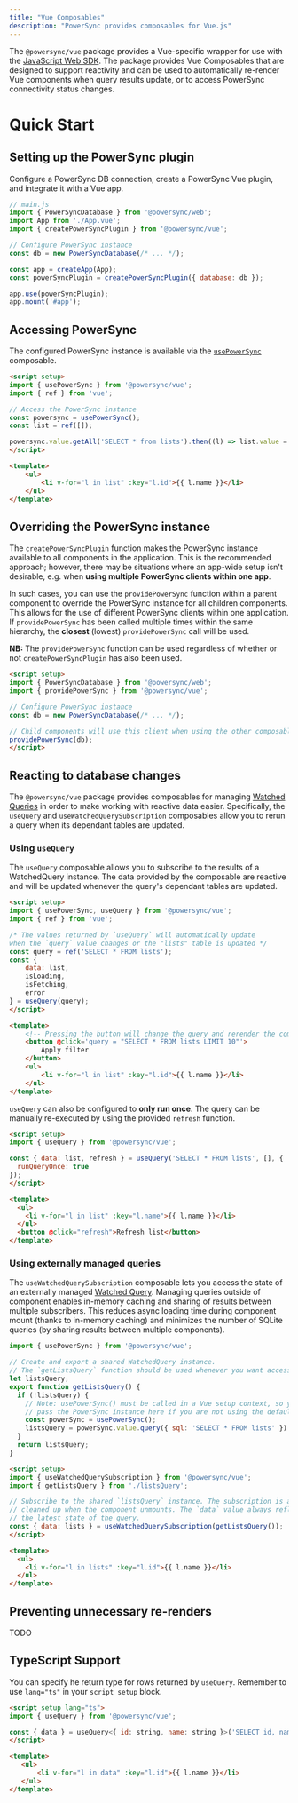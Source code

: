 ```yaml
---
title: "Vue Composables"
description: "PowerSync provides composables for Vue.js"
---
```


<Columns cols={2}>
    <Card
        title='API Reference'
        icon='book'
        href='https://powersync-ja.github.io/powersync-js/vue-sdk'
        horizontal
    />
    <Card
        title='@powersync/vue'
        icon='npm'
        href='https://www.npmjs.com/package/@powersync/vue'
        horizontal
    />
</Columns>

The `@powersync/vue` package provides a Vue-specific wrapper for use with the [JavaScript Web SDK](/client-sdk-references/javascript-web). The package provides Vue Composables that are designed to support reactivity and can be used to automatically re-render Vue components when query results update, or to access PowerSync connectivity status changes.

# Quick Start

## Setting up the PowerSync plugin

Configure a PowerSync DB connection, create a PowerSync Vue plugin, and integrate it with a Vue app.

```jsx
// main.js
import { PowerSyncDatabase } from '@powersync/web';
import App from './App.vue';
import { createPowerSyncPlugin } from '@powersync/vue';

// Configure PowerSync instance
const db = new PowerSyncDatabase(/* ... */);

const app = createApp(App);
const powerSyncPlugin = createPowerSyncPlugin({ database: db });

app.use(powerSyncPlugin);
app.mount('#app');
```

## Accessing PowerSync

The configured PowerSync instance is available via the [`usePowerSync`](#usepowersync) composable.

```html TodoListsDisplay.vue
<script setup>
import { usePowerSync } from '@powersync/vue';
import { ref } from 'vue';

// Access the PowerSync instance
const powersync = usePowerSync();
const list = ref([]);

powersync.value.getAll('SELECT * from lists').then((l) => list.value = l);
</script>

<template>
    <ul>
        <li v-for="l in list" :key="l.id">{{ l.name }}</li>
    </ul>
</template>
```

## Overriding the PowerSync instance

The `createPowerSyncPlugin` function makes the PowerSync instance available to all components in the application. This is the recommended approach; however, there may be situations where an app-wide setup isn't desirable, e.g. when **using multiple PowerSync clients within one app**.

In such cases, you can use the `providePowerSync` function within a parent component to override the PowerSync instance for all children components. This allows for the use of different PowerSync clients within one application. If `providePowerSync` has been called multiple times within the same hierarchy, the **closest** (lowest) `providePowerSync` call will be used.

**NB:** The `providePowerSync` function can be used regardless of whether or not `createPowerSyncPlugin` has also been used.

```html Container.vue
<script setup>
import { PowerSyncDatabase } from '@powersync/web';
import { providePowerSync } from '@powersync/vue';

// Configure PowerSync instance
const db = new PowerSyncDatabase(/* ... */);

// Child components will use this client when using the other composables
providePowerSync(db);
</script>
```

## Reacting to database changes

The `@powersync/vue` package provides composables for managing [Watched Queries](/usage/use-case-examples/watch-queries) in order to make working with reactive data easier. Specifically, the `useQuery` and `useWatchedQuerySubscription` composables allow you to rerun a query when its dependant tables are updated.

### Using `useQuery`

The `useQuery` composable allows you to subscribe to the results of a WatchedQuery instance. The data provided by the composable are reactive and will be updated whenever the query's dependant tables are updated.

```html TodoListsDisplay.vue
<script setup>
import { usePowerSync, useQuery } from '@powersync/vue';
import { ref } from 'vue';

/* The values returned by `useQuery` will automatically update
when the `query` value changes or the "lists" table is updated */
const query = ref('SELECT * FROM lists');
const {
    data: list,
    isLoading,
    isFetching,
    error
} = useQuery(query);
</script>

<template>
    <!-- Pressing the button will change the query and rerender the component -->
    <button @click='query = "SELECT * FROM lists LIMIT 10"'>
        Apply filter
    </button>
    <ul>
        <li v-for="l in list" :key="l.id">{{ l.name }}</li>
    </ul>
</template>
```

`useQuery` can also be configured to **only run once**. The query can be manually re-executed by using the provided `refresh` function.

```html TodoListsDisplay.vue
<script setup>
import { useQuery } from '@powersync/vue';

const { data: list, refresh } = useQuery('SELECT * FROM lists', [], {
  runQueryOnce: true
});
</script>

<template>
  <ul>
    <li v-for="l in list" :key="l.name">{{ l.name }}</li>
  </ul>
  <button @click="refresh">Refresh list</button>
</template>
```

### Using externally managed queries

The `useWatchedQuerySubscription` composable lets you access the state of an externally managed [Watched Query](/usage/use-case-examples/watch-queries). Managing queries outside of component enables in-memory caching and sharing of results between multiple subscribers. This reduces async loading time during component mount (thanks to in-memory caching) and minimizes the number of SQLite queries (by sharing results between multiple components).

```js listsQuery.js
import { usePowerSync } from '@powersync/vue';

// Create and export a shared WatchedQuery instance.
// The `getListsQuery` function should be used whenever you want access to the query's data.
let listsQuery;
export function getListsQuery() {
  if (!listsQuery) {
    // Note: usePowerSync() must be called in a Vue setup context, so you may need to
    // pass the PowerSync instance here if you are not using the default context.
    const powerSync = usePowerSync();
    listsQuery = powerSync.value.query({ sql: 'SELECT * FROM lists' }).differentialWatch();
  }
  return listsQuery;
}
```

```html TodoListsDisplay.vue
<script setup>
import { useWatchedQuerySubscription } from '@powersync/vue';
import { getListsQuery } from './listsQuery';

// Subscribe to the shared `listsQuery` instance. The subscription is automatically
// cleaned up when the component unmounts. The `data` value always reflects
// the latest state of the query.
const { data: lists } = useWatchedQuerySubscription(getListsQuery());
</script>

<template>
  <ul>
    <li v-for="l in lists" :key="l.id">{{ l.name }}</li>
  </ul>
</template>
```

## Preventing unnecessary re-renders

TODO

## TypeScript Support

You can specify he return type for rows returned by `useQuery`. Remember to use `lang="ts"` in your `script setup` block.

```html TodoListsDisplay.vue
<script setup lang="ts">
import { useQuery } from '@powersync/vue';

const { data } = useQuery<{ id: string, name: string }>('SELECT id, name FROM lists');
</script>

<template>
   <ul>
       <li v-for="l in data" :key="l.id">{{ l.name }}</li>
   </ul>
</template>
```

